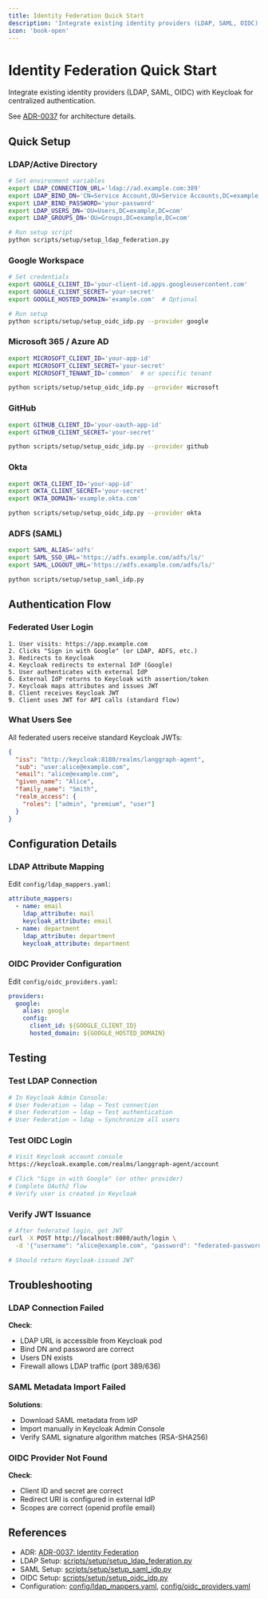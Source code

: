 ```yaml
---
title: Identity Federation Quick Start
description: 'Integrate existing identity providers (LDAP, SAML, OIDC) with Keycloak for centralized authentication.'
icon: 'book-open'
---
```



# Identity Federation Quick Start

Integrate existing identity providers (LDAP, SAML, OIDC) with Keycloak for centralized authentication.

See [ADR-0037](/architecture/adr-0037-identity-federation) for architecture details.

## Quick Setup

### LDAP/Active Directory

```bash
# Set environment variables
export LDAP_CONNECTION_URL='ldap://ad.example.com:389'
export LDAP_BIND_DN='CN=Service Account,OU=Service Accounts,DC=example,DC=com'
export LDAP_BIND_PASSWORD='your-password'
export LDAP_USERS_DN='OU=Users,DC=example,DC=com'
export LDAP_GROUPS_DN='OU=Groups,DC=example,DC=com'

# Run setup script
python scripts/setup/setup_ldap_federation.py
```

### Google Workspace

```bash
# Set credentials
export GOOGLE_CLIENT_ID='your-client-id.apps.googleusercontent.com'
export GOOGLE_CLIENT_SECRET='your-secret'
export GOOGLE_HOSTED_DOMAIN='example.com'  # Optional

# Run setup
python scripts/setup/setup_oidc_idp.py --provider google
```

### Microsoft 365 / Azure AD

```bash
export MICROSOFT_CLIENT_ID='your-app-id'
export MICROSOFT_CLIENT_SECRET='your-secret'
export MICROSOFT_TENANT_ID='common'  # or specific tenant

python scripts/setup/setup_oidc_idp.py --provider microsoft
```

### GitHub

```bash
export GITHUB_CLIENT_ID='your-oauth-app-id'
export GITHUB_CLIENT_SECRET='your-secret'

python scripts/setup/setup_oidc_idp.py --provider github
```

### Okta

```bash
export OKTA_CLIENT_ID='your-app-id'
export OKTA_CLIENT_SECRET='your-secret'
export OKTA_DOMAIN='example.okta.com'

python scripts/setup/setup_oidc_idp.py --provider okta
```

### ADFS (SAML)

```bash
export SAML_ALIAS='adfs'
export SAML_SSO_URL='https://adfs.example.com/adfs/ls/'
export SAML_LOGOUT_URL='https://adfs.example.com/adfs/ls/'

python scripts/setup/setup_saml_idp.py
```

## Authentication Flow

### Federated User Login

```
1. User visits: https://app.example.com
2. Clicks "Sign in with Google" (or LDAP, ADFS, etc.)
3. Redirects to Keycloak
4. Keycloak redirects to external IdP (Google)
5. User authenticates with external IdP
6. External IdP returns to Keycloak with assertion/token
7. Keycloak maps attributes and issues JWT
8. Client receives Keycloak JWT
9. Client uses JWT for API calls (standard flow)
```

### What Users See

All federated users receive standard Keycloak JWTs:

```json
{
  "iss": "http://keycloak:8180/realms/langgraph-agent",
  "sub": "user:alice@example.com",
  "email": "alice@example.com",
  "given_name": "Alice",
  "family_name": "Smith",
  "realm_access": {
    "roles": ["admin", "premium", "user"]
  }
}
```

## Configuration Details

### LDAP Attribute Mapping

Edit `config/ldap_mappers.yaml`:

```yaml
attribute_mappers:
  - name: email
    ldap_attribute: mail
    keycloak_attribute: email
  - name: department
    ldap_attribute: department
    keycloak_attribute: department
```

### OIDC Provider Configuration

Edit `config/oidc_providers.yaml`:

```yaml
providers:
  google:
    alias: google
    config:
      client_id: ${GOOGLE_CLIENT_ID}
      hosted_domain: ${GOOGLE_HOSTED_DOMAIN}
```

## Testing

### Test LDAP Connection

```bash
# In Keycloak Admin Console:
# User Federation → ldap → Test connection
# User Federation → ldap → Test authentication
# User Federation → ldap → Synchronize all users
```

### Test OIDC Login

```bash
# Visit Keycloak account console
https://keycloak.example.com/realms/langgraph-agent/account

# Click "Sign in with Google" (or other provider)
# Complete OAuth2 flow
# Verify user is created in Keycloak
```

### Verify JWT Issuance

```bash
# After federated login, get JWT
curl -X POST http://localhost:8080/auth/login \
  -d '{"username": "alice@example.com", "password": "federated-password"}'

# Should return Keycloak-issued JWT
```

## Troubleshooting

### LDAP Connection Failed

**Check**:
- LDAP URL is accessible from Keycloak pod
- Bind DN and password are correct
- Users DN exists
- Firewall allows LDAP traffic (port 389/636)

### SAML Metadata Import Failed

**Solutions**:
- Download SAML metadata from IdP
- Import manually in Keycloak Admin Console
- Verify SAML signature algorithm matches (RSA-SHA256)

### OIDC Provider Not Found

**Check**:
- Client ID and secret are correct
- Redirect URI is configured in external IdP
- Scopes are correct (openid profile email)

## References

- ADR: [ADR-0037: Identity Federation](/architecture/adr-0037-identity-federation)
- LDAP Setup: [scripts/setup/setup_ldap_federation.py](/scripts/setup/setup_ldap_federation.py)
- SAML Setup: [scripts/setup/setup_saml_idp.py](/scripts/setup/setup_saml_idp.py)
- OIDC Setup: [scripts/setup/setup_oidc_idp.py](/scripts/setup/setup_oidc_idp.py)
- Configuration: [config/ldap_mappers.yaml](/config/ldap_mappers.yaml), [config/oidc_providers.yaml](/config/oidc_providers.yaml)
